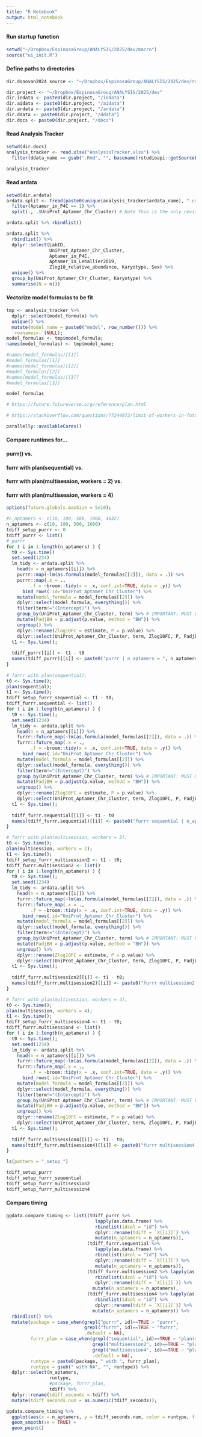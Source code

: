 ```yaml
---
title: "R Notebook"
output: html_notebook
---
```

#### Run startup function
```r
setwd("~/Dropbox/EspinosaGroup/ANALYSIS/2025/dev/macro")
source("ui_init.R")
```

#### Define paths to directories
```r
dir.donovan2024_source <- "~/Dropbox/EspinosaGroup/ANALYSIS/2025/dev/rawdata/Donovan2024_syn31481952.5"

dir.project <- "~/Dropbox/EspinosaGroup/ANALYSIS/2025/dev"
dir.indata <- paste0(dir.project, "/indata")
dir.aidata <- paste0(dir.project, "/aidata")
dir.ardata <- paste0(dir.project, "/ardata")
dir.ddata <- paste0(dir.project, "/ddata")
dir.docs <- paste0(dir.project, "/docs")
```

#### Read Analysis Tracker
```r
setwd(dir.docs)
analysis_tracker <- read.xlsx("AnalysisTracker.xlsx") %>%
  filter(ddata_name == gsub(".Rmd", "", basename(rstudioapi::getSourceEditorContext()$path)))

analysis_tracker
```

#### Read ardata
```r
setwd(dir.ardata)
ardata.split <- fread(paste0(unique(analysis_tracker$ardata_name), ".csv.gz")) %>%
  filter(Aptamer_in_P4C == 1) %>%
  split(., .$UniProt_Aptamer_Chr_Cluster) # Note this is the only revision to ardata for modeling

ardata.split %>% rbindlist()
```

```r
ardata.split %>%
  rbindlist() %>%
  dplyr::select(LabID,
                UniProt_Aptamer_Chr_Cluster,
                Aptamer_in_P4C,
                Aptamer_in_Lehallier2019,
                Zlog10_relative_abundance, Karyotype, Sex) %>%
  unique() %>%
  group_by(UniProt_Aptamer_Chr_Cluster, Karyotype) %>%
  summarise(N = n())
```

#### Vectorize model formulas to be fit
```r
tmp <- analysis_tracker %>%
  dplyr::select(model_formula) %>%
  unique() %>%
  mutate(model_name = paste0("model", row_number())) %>%
  `rownames<-`(NULL);
model_formulas <- tmp$model_formula;
names(model_formulas) <- tmp$model_name;

#names(model_formulas)[[1]]
#model_formulas[[1]]
#names(model_formulas)[[2]]
#model_formulas[[2]]
#names(model_formulas)[[3]]
#model_formulas[[3]]

model_formulas
```

```r
# https://future.futureverse.org/reference/plan.html

# https://stackoverflow.com/questions/77244972/limit-of-workers-in-futureplan-function-higher-than-available-cpus-cores

parallelly::availableCores()
```


#### Compare runtimes for...
#### purrr() vs.
#### furrr with plan(sequential) vs.
#### furrr with plan(multisession, workers = 2) vs.
#### furrr with plan(multisession, workers = 4)
```r
options(future.globals.maxSize = 5e10);

#n_aptamers <- c(10, 100, 500, 1000, 4632)
n_aptamers <- c(10, 100, 500, 1000)
tdiff_setup_purrr <- 0
tdiff_purrr <- list()
# purrr
for ( i in 1:length(n_aptamers) ) {
  t0 <- Sys.time()
  set.seed(1234)
  lm_tidy <- ardata.split %>%
    head(n = n_aptamers[[i]]) %>%
    purrr::map(~lm(as.formula(model_formulas[[2]]), data = .)) %>%
    purrr::map(.x = .,
         .f = ~broom::tidy(x = .x, conf.int=TRUE, data = .y)) %>%
      bind_rows(.id="UniProt_Aptamer_Chr_Cluster") %>%
    mutate(model_formula = model_formulas[[2]]) %>%
    dplyr::select(model_formula, everything()) %>%
    filter(term!="(Intercept)") %>%
    group_by(UniProt_Aptamer_Chr_Cluster, term) %>% # IMPORTANT: MUST GROUP BY BOTH TERM AND APTAMER.
    mutate(PadjBH = p.adjust(p.value, method = "BH")) %>%
    ungroup() %>%
    dplyr::rename(Zlog10FC = estimate, P = p.value) %>%
    dplyr::select(UniProt_Aptamer_Chr_Cluster, term, Zlog10FC, P, PadjBH, everything());
  t1 <- Sys.time();
  
  tdiff_purrr[[i]] <- t1 - t0
  names(tdiff_purrr)[[i]] <- paste0("purrr | n_aptamers = ", n_aptamers[[i]])
}
  
# furrr with plan(sequential);
t0 <- Sys.time();
plan(sequential);
t1 <- Sys.time();
tdiff_setup_furrr_sequential <- t1 - t0;
tdiff_furrr.sequential <- list()
for ( i in 1:length(n_aptamers) ) {
  t0 <- Sys.time();
  set.seed(1234)
  lm_tidy <- ardata.split %>%
    head(n = n_aptamers[[i]]) %>%
    furrr::future_map(~lm(as.formula(model_formulas[[2]]), data = .)) %>%
    furrr::future_map(.x = .,
         .f = ~broom::tidy(x = .x, conf.int=TRUE, data = .y)) %>%
      bind_rows(.id="UniProt_Aptamer_Chr_Cluster") %>%
    mutate(model_formula = model_formulas[[2]]) %>%
    dplyr::select(model_formula, everything()) %>%
    filter(term!="(Intercept)") %>%
    group_by(UniProt_Aptamer_Chr_Cluster, term) %>% # IMPORTANT: MUST GROUP BY BOTH TERM AND APTAMER.
    mutate(PadjBH = p.adjust(p.value, method = "BH")) %>%
    ungroup() %>%
    dplyr::rename(Zlog10FC = estimate, P = p.value) %>%
    dplyr::select(UniProt_Aptamer_Chr_Cluster, term, Zlog10FC, P, PadjBH, everything());
  t1 <- Sys.time();
  
  tdiff_furrr.sequential[[i]] <- t1 - t0
  names(tdiff_furrr.sequential)[[i]] <- paste0("furrr sequential | n_aptamers = ", n_aptamers[[i]])
}

# furrr with plan(multisession, workers = 2);
t0 <- Sys.time();
plan(multisession, workers = 2);
t1 <- Sys.time();
tdiff_setup_furrr_multisession2 <- t1 - t0;
tdiff_furrr.multisession2 <- list()
for ( i in 1:length(n_aptamers) ) {
  t0 <- Sys.time();
  set.seed(1234)
  lm_tidy <- ardata.split %>%
    head(n = n_aptamers[[i]]) %>%
    furrr::future_map(~lm(as.formula(model_formulas[[2]]), data = .)) %>%
    furrr::future_map(.x = .,
         .f = ~broom::tidy(x = .x, conf.int=TRUE, data = .y)) %>%
      bind_rows(.id="UniProt_Aptamer_Chr_Cluster") %>%
    mutate(model_formula = model_formulas[[2]]) %>%
    dplyr::select(model_formula, everything()) %>%
    filter(term!="(Intercept)") %>%
    group_by(UniProt_Aptamer_Chr_Cluster, term) %>% # IMPORTANT: MUST GROUP BY BOTH TERM AND APTAMER.
    mutate(PadjBH = p.adjust(p.value, method = "BH")) %>%
    ungroup() %>%
    dplyr::rename(Zlog10FC = estimate, P = p.value) %>%
    dplyr::select(UniProt_Aptamer_Chr_Cluster, term, Zlog10FC, P, PadjBH, everything());
  t1 <- Sys.time();
  
  tdiff_furrr.multisession2[[i]] <- t1 - t0;
  names(tdiff_furrr.multisession2)[[i]] <- paste0("furrr multisession2 | n_aptamers = ", n_aptamers[[i]])
}

# furrr with plan(multisession, workers = 4);
t0 <- Sys.time();
plan(multisession, workers = 4);
t1 <- Sys.time();
tdiff_setup_furrr_multisession4 <- t1 - t0;
tdiff_furrr.multisession4 <- list()
for ( i in 1:length(n_aptamers) ) {
  t0 <- Sys.time();
  set.seed(1234)
  lm_tidy <- ardata.split %>%
    head(n = n_aptamers[[i]]) %>%
    furrr::future_map(~lm(as.formula(model_formulas[[2]]), data = .)) %>%
    furrr::future_map(.x = .,
         .f = ~broom::tidy(x = .x, conf.int=TRUE, data = .y)) %>%
      bind_rows(.id="UniProt_Aptamer_Chr_Cluster") %>%
    mutate(model_formula = model_formulas[[2]]) %>%
    dplyr::select(model_formula, everything()) %>%
    filter(term!="(Intercept)") %>%
    group_by(UniProt_Aptamer_Chr_Cluster, term) %>% # IMPORTANT: MUST GROUP BY BOTH TERM AND APTAMER.
    mutate(PadjBH = p.adjust(p.value, method = "BH")) %>%
    ungroup() %>%
    dplyr::rename(Zlog10FC = estimate, P = p.value) %>%
    dplyr::select(UniProt_Aptamer_Chr_Cluster, term, Zlog10FC, P, PadjBH, everything());
  t1 <- Sys.time();
  
  tdiff_furrr.multisession4[[i]] <- t1 - t0;
  names(tdiff_furrr.multisession4)[[i]] <- paste0("furrr multisession4 | n_aptamers = ", n_aptamers[[i]])
}
```

```r
ls(pattern = "_setup_")

tdiff_setup_purrr
tdiff_setup_furrr_sequential
tdiff_setup_furrr_multisession2
tdiff_setup_furrr_multisession4
```

#### Compare timing
```r
ggdata.compare_timing <- list((tdiff_purrr %>%
                                 lapply(as.data.frame) %>% 
                                 rbindlist(idcol = "id") %>%
                                 dplyr::rename(tdiff = `X[[i]]`) %>%
                                 mutate(n_aptamers = n_aptamers)),
                              (tdiff_furrr.sequential %>% 
                                 lapply(as.data.frame) %>% 
                                 rbindlist(idcol = "id") %>%
                                 dplyr::rename(tdiff = `X[[i]]`) %>%
                                 mutate(n_aptamers = n_aptamers)),
                              (tdiff_furrr.multisession2 %>% lapply(as.data.frame) %>%
                                 rbindlist(idcol = "id") %>%
                                 dplyr::rename(tdiff = `X[[i]]`)) %>%
                                mutate(n_aptamers = n_aptamers),
                              (tdiff_furrr.multisession4 %>% lapply(as.data.frame) %>%
                                 rbindlist(idcol = "id") %>%
                                 dplyr::rename(tdiff = `X[[i]]`)) %>%
                                mutate(n_aptamers = n_aptamers)) %>%
  rbindlist() %>%
  mutate(package = case_when(grepl("purrr", id)==TRUE ~ "purrr",
                             grepl("furrr", id)==TRUE ~ "furrr",
                             .default = NA),
         furrr_plan = case_when(grepl("sequential", id)==TRUE ~ "plan(sequential)",
                                grepl("multisession2", id)==TRUE ~ "plan(multisession, workers = 2)",
                                grepl("multisession4", id)==TRUE ~ "plan(multisession, workers = 4)",
                                .default = NA),
         runtype = paste0(package, " with ", furrr_plan),
         runtype = gsub(" with NA", "", runtype)) %>%
  dplyr::select(n_aptamers,
                runtype,
                #package, furrr_plan,
                tdiff) %>%
  dplyr::rename(tdiff_seconds = tdiff) %>%
  mutate(tdiff_seconds.num = as.numeric(tdiff_seconds));

ggdata.compare_timing %>%
  ggplot(aes(x = n_aptamers, y = tdiff_seconds.num, color = runtype, fill = runtype)) +
  geom_smooth(se = TRUE) +
  geom_point()
```


